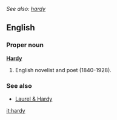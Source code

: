 ''See also: [[hardy]]''
==English==
===Proper noun===
'''[[w:Thomas Hardy|Hardy]]'''

# English novelist and poet (1840-1928).

===See also===
*[[Laurel & Hardy]]

[[it:hardy]]
